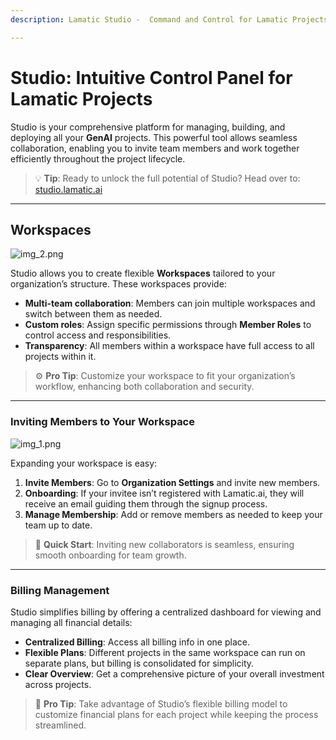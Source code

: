 ```yaml
---
description: Lamatic Studio -  Command and Control for Lamatic Projects

---
```

# **Studio: Intuitive Control Panel for Lamatic Projects**

Studio is your comprehensive platform for managing, building, and deploying all your **GenAI** projects. This powerful tool allows seamless collaboration, enabling you to invite team members and work together efficiently throughout the project lifecycle.

> 💡 **Tip**: Ready to unlock the full potential of Studio? Head over to: [studio.lamatic.ai](https://studio.lamatic.ai)

---

## **Workspaces**

![img_2.png](./img_2.png)

Studio allows you to create flexible **Workspaces** tailored to your organization’s structure. These workspaces provide:

- **Multi-team collaboration**: Members can join multiple workspaces and switch between them as needed.
- **Custom roles**: Assign specific permissions through **Member Roles** to control access and responsibilities.
- **Transparency**: All members within a workspace have full access to all projects within it.

> ⚙️ **Pro Tip**: Customize your workspace to fit your organization’s workflow, enhancing both collaboration and security.

---

### **Inviting Members to Your Workspace**

![img_1.png](./img_1.png)

Expanding your workspace is easy:

1. **Invite Members**: Go to **Organization Settings** and invite new members.
2. **Onboarding**: If your invitee isn’t registered with Lamatic.ai, they will receive an email guiding them through the signup process.
3. **Manage Membership**: Add or remove members as needed to keep your team up to date.

> 🚀 **Quick Start**: Inviting new collaborators is seamless, ensuring smooth onboarding for team growth.

---

### **Billing Management**

Studio simplifies billing by offering a centralized dashboard for viewing and managing all financial details:

- **Centralized Billing**: Access all billing info in one place.
- **Flexible Plans**: Different projects in the same workspace can run on separate plans, but billing is consolidated for simplicity.
- **Clear Overview**: Get a comprehensive picture of your overall investment across projects.

> 💼 **Pro Tip**: Take advantage of Studio’s flexible billing model to customize financial plans for each project while keeping the process streamlined.
